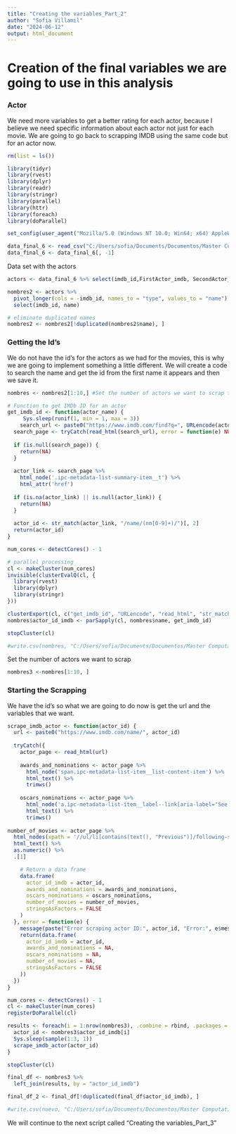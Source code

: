 ```yaml
---
title: "Creating the variables_Part_2"
author: "Sofia Villamil"
date: "2024-06-12"
output: html_document
---
```


# Creation of the final variables we are going to use in this analysis

### Actor

We need more variables to get a better rating for each actor, because I believe we need specific information about each actor not just for each movie. We are going to go back to scrapping IMDB using the same code but for an actor now.

```r
rm(list = ls())
```

```r
library(tidyr)
library(rvest)
library(dplyr)
library(readr)
library(stringr)
library(parallel)
library(httr)
library(foreach)
library(doParallel)
```

```r
set_config(user_agent("Mozilla/5.0 (Windows NT 10.0; Win64; x64) AppleWebKit/537.36 (KHTML, like Gecko) Chrome/121.0.0.0 Safari/537.36; Sofia Villamil / sofia.v1999@gmail.com")) # set your user agent here
```

```r
data_final_6 <- read_csv("C:/Users/sofia/Documents/Documentos/Master Computational Social Sciences/TFM/Master Thesis/Modeling Part 3/data_final_6.csv", show_col_types = FALSE)
data_final_6 <- data_final_6[, -1]

```

Data set with the actors
```r
actors <- data_final_6 %>% select(imdb_id,FirstActor_imdb, SecondActor_imdb)

nombres2 <- actors %>%
  pivot_longer(cols = -imdb_id, names_to = "type", values_to = "name") %>%
  select(imdb_id, name) 

# eliminate duplicated names
nombres2 <- nombres2[!duplicated(nombres2$name), ]
```

### Getting the Id's
We do not have the id's for the actors as we had for the movies, this is why we are going to implement something a little different. We will create a code to search the name and get the id from the first name it appears and then we save it.
```r
nombres <- nombres2[1:10,] #Set the number of actors we want to scrap the id's 
```

```r
# Function to get IMDb ID for an actor
get_imdb_id <- function(actor_name) {
     Sys.sleep(runif(1, min = 1, max = 3))
    search_url <- paste0("https://www.imdb.com/find?q=", URLencode(actor_name), "&s=nm")
  search_page <- tryCatch(read_html(search_url), error = function(e) NULL)
  
  if (is.null(search_page)) {
    return(NA)
  }
  
  actor_link <- search_page %>%
    html_node('.ipc-metadata-list-summary-item__t') %>%
    html_attr('href')
  
  if (is.na(actor_link) || is.null(actor_link)) {
    return(NA)
  }
  
  actor_id <- str_match(actor_link, "/name/(nm[0-9]+)/")[, 2]
  return(actor_id)
}

num_cores <- detectCores() - 1

# parallel processing
cl <- makeCluster(num_cores)
invisible(clusterEvalQ(cl, {
  library(rvest)
  library(dplyr)
  library(stringr)
}))

clusterExport(cl, c("get_imdb_id", "URLencode", "read_html", "str_match", "html_node", "html_attr", "tryCatch"))
nombres$actor_id_imdb <- parSapply(cl, nombres$name, get_imdb_id)

stopCluster(cl)

```

```r
#write.csv(nombres, "C:/Users/sofia/Documents/Documentos/Master Computational Social Sciences/TFM/Master Thesis/Modeling Part 3/actors_with_imdb_ids_2.csv", row.names = FALSE)
```

Set the number of actors we want to scrap
```r
nombres3 <-nombres[1:10, ]
```

### Starting the Scrapping 

We have the id's so what we are going to do now is get the url and the variables that we want.
```r
scrape_imdb_actor <- function(actor_id) {
  url <- paste0("https://www.imdb.com/name/", actor_id)
  
  tryCatch({
    actor_page <- read_html(url)
    
    awards_and_nominations <- actor_page %>%
      html_node('span.ipc-metadata-list-item__list-content-item') %>%
      html_text() %>%
      trimws()
    
    oscars_nominations <- actor_page %>%
      html_node('a.ipc-metadata-list-item__label--link[aria-label="See more awards and nominations"]') %>%
      html_text() %>%
      trimws()
    
number_of_movies <- actor_page %>%
  html_nodes(xpath = '//ul/li[contains(text(), "Previous")]/following-sibling::li[@class="ipc-inline-list__item credits-total"]') %>%
  html_text() %>%
  as.numeric() %>%
  .[1]   

    # Return a data frame
    data.frame(
      actor_id_imdb = actor_id,
      awards_and_nominations = awards_and_nominations,
      oscars_nominations = oscars_nominations,
      number_of_movies = number_of_movies,
      stringsAsFactors = FALSE
    )
  }, error = function(e) {
    message(paste("Error scraping actor ID:", actor_id, "Error:", e$message))
    return(data.frame(
      actor_id_imdb = actor_id,
      awards_and_nominations = NA,
      oscars_nominations = NA,
      number_of_movies = NA,
      stringsAsFactors = FALSE
    ))
  })
}

num_cores <- detectCores() - 1
cl <- makeCluster(num_cores)
registerDoParallel(cl)

results <- foreach(i = 1:nrow(nombres3), .combine = rbind, .packages = c("rvest", "dplyr")) %dopar% {
  actor_id <- nombres3$actor_id_imdb[i]
  Sys.sleep(sample(1:3, 1)) 
  scrape_imdb_actor(actor_id)
}

stopCluster(cl)

final_df <- nombres3 %>%
  left_join(results, by = "actor_id_imdb")

```

```r
final_df_2 <- final_df[!duplicated(final_df$actor_id_imdb), ]

#write.csv(nuevo, "C:/Users/sofia/Documents/Documentos/Master Computational Social Sciences/TFM/Master Thesis/Modeling Part 3/actors_with_imdb.csv", row.names = FALSE)

```

We will continue to the next script called "Creating the variables_Part_3"





